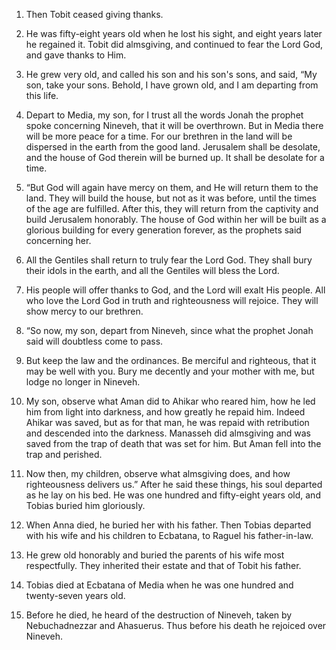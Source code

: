 
1. Then Tobit ceased giving thanks.

2. He was fifty-eight years old when he lost his sight, and eight years later he regained it. Tobit did almsgiving, and continued to fear the Lord God, and gave thanks to Him.

3. He grew very old, and called his son and his son's sons, and said, “My son, take your sons. Behold, I have grown old, and I am departing from this life.

4. Depart to Media, my son, for I trust all the words Jonah the prophet spoke concerning Nineveh, that it will be overthrown. But in Media there will be more peace for a time. For our brethren in the land will be dispersed in the earth from the good land. Jerusalem shall be desolate, and the house of God therein will be burned up. It shall be desolate for a time.

5. “But God will again have mercy on them, and He will return them to the land. They will build the house, but not as it was before, until the times of the age are fulfilled. After this, they will return from the captivity and build Jerusalem honorably. The house of God within her will be built as a glorious building for every generation forever, as the prophets said concerning her.

6. All the Gentiles shall return to truly fear the Lord God. They shall bury their idols in the earth, and all the Gentiles will bless the Lord.

7. His people will offer thanks to God, and the Lord will exalt His people. All who love the Lord God in truth and righteousness will rejoice. They will show mercy to our brethren.

8. “So now, my son, depart from Nineveh, since what the prophet Jonah said will doubtless come to pass.

9. But keep the law and the ordinances. Be merciful and righteous, that it may be well with you. Bury me decently and your mother with me, but lodge no longer in Nineveh.

10. My son, observe what Aman did to Ahikar who reared him, how he led him from light into darkness, and how greatly he repaid him. Indeed Ahikar was saved, but as for that man, he was repaid with retribution and descended into the darkness. Manasseh did almsgiving and was saved from the trap of death that was set for him. But Aman fell into the trap and perished.

11. Now then, my children, observe what almsgiving does, and how righteousness delivers us.” After he said these things, his soul departed as he lay on his bed. He was one hundred and fifty-eight years old, and Tobias buried him gloriously.

12. When Anna died, he buried her with his father. Then Tobias departed with his wife and his children to Ecbatana, to Raguel his father-in-law.

13. He grew old honorably and buried the parents of his wife most respectfully. They inherited their estate and that of Tobit his father.

14. Tobias died at Ecbatana of Media when he was one hundred and twenty-seven years old.

15. Before he died, he heard of the destruction of Nineveh, taken by Nebuchadnezzar and Ahasuerus. Thus before his death he rejoiced over Nineveh.


